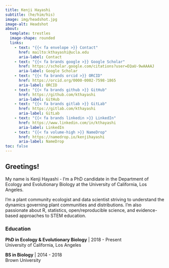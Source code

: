 ```yaml
---
title: Kenji Hayashi
subtitle: (he/him/his)
image: img/headshot.jpg
image-alt: Headshot
about:
  template: trestles
  image-shape: rounded
  links:
    - text: "{{< fa envelope >}} Contact"
      href: mailto:kthayashi@ucla.edu
      aria-label: Contact
    - text: "{{< fa brands google >}} Google Scholar"
      href: https://scholar.google.com/citations?user=EQaU-9wAAAAJ
      aria-label: Google Scholar
    - text: "{{< fa brands orcid >}} ORCID"
      href: https://orcid.org/0000-0002-7598-1865
      aria-label: ORCID
    - text: "{{< fa brands github >}} GitHub"
      href: https://github.com/kthayashi
      aria-label: GitHub
    - text: "{{< fa brands gitlab >}} GitLab"
      href: https://gitlab.com/kthayashi
      aria-label: GitLab
    - text: "{{< fa brands linkedin >}} LinkedIn"
      href: https://www.linkedin.com/in/kthayashi
      aria-label: LinkedIn
    - text: "{{< fa volume-high >}} NameDrop"
      href: https://namedrop.io/kenjihayashi
      aria-label: NameDrop
toc: false
---
```


## Greetings!

My name is Kenji Hayashi - I'm a PhD candidate in the Department of Ecology and Evolutionary Biology at the University of California, Los Angeles.

I'm a plant community ecologist and data scientist striving to understand the dynamics governing plant communities and distributions. I'm also passionate about R, statistics, open/reproducible science, and evidence-based approaches to STEM education.

### Education

**PhD in Ecology & Evolutionary Biology** | 2018 - Present  
University of California, Los Angeles

**BS in Biology** | 2014 - 2018  
Brown University
